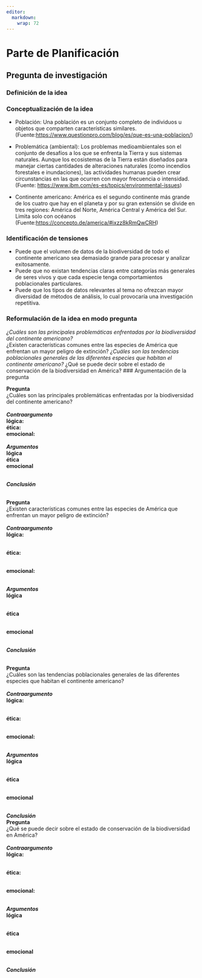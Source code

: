 ```yaml
---
editor: 
  markdown: 
    wrap: 72
---
```

# Parte de Planificación 
## Pregunta de investigación
### Definición de la idea
### Conceptualización de la idea 
* Población: Una población es un conjunto completo de individuos u objetos que comparten características similares. (Fuente:<https://www.questionpro.com/blog/es/que-es-una-poblacion/>)

* Problemática (ambiental): Los problemas medioambientales son el conjunto de desafíos a los que se enfrenta la Tierra y sus sistemas naturales. Aunque los ecosistemas de la Tierra están diseñados para manejar ciertas cantidades de alteraciones naturales (como incendios forestales e inundaciones), las actividades humanas pueden crear circunstancias en las que ocurren con mayor frecuencia o intensidad. 
(Fuente: <https://www.ibm.com/es-es/topics/environmental-issues>) 

* Continente americano: América es el segundo continente más grande de los cuatro que hay en el planeta y por su gran extensión se divide en tres regiones: América del Norte, América Central y América del Sur. Limita solo con océanos (Fuente:<https://concepto.de/america/#ixzz8kRmQwCRH>)


### Identificación de tensiones
* Puede que el volumen de datos de la biodiversidad de todo el continente americano sea demasiado grande para procesar y analizar exitosamente.
* Puede que no existan tendencias claras entre categorías más generales de seres vivos y que cada especie tenga comportamientos poblacionales particulares.
* Puede que los tipos de datos relevantes al tema no ofrezcan mayor diversidad de métodos de análisis, lo cual provocaría una investigación repetitiva.

### Reformulación de la idea en modo pregunta
*¿Cuáles son las principales problemáticas enfrentadas por la biodiversidad del continente americano?  
*¿Existen características comunes entre las especies de América que enfrentan un mayor peligro de extinción?
*¿Cuáles son las tendencias poblacionales generales de las diferentes especies que habitan el continente americano?
*¿Qué se puede decir sobre el estado de conservación de la biodiversidad en América?
### Argumentación de la pregunta

**Pregunta**
\
¿Cuáles son las principales problemáticas enfrentadas por la biodiversidad del continente americano?
\
\
***Contraargumento***
\
**lógica:**
\
**ética:**
\
**emocional:**
\
\
***Argumentos***
\
**lógica**
\
**ética**
\
**emocional**
\

\
***Conclusión***
\

\
**Pregunta**
\
¿Existen características comunes entre las especies de América que enfrentan un mayor peligro de extinción?
\
\
***Contraargumento***
\
**lógica:**
\
 
\
**ética:**
\

\
**emocional:**
\

\
***Argumentos***
\
**lógica**
\

\
**ética**
\

\
**emocional**
\

\
***Conclusión***
\

\
**Pregunta**
\
¿Cuáles son las tendencias poblacionales generales de las diferentes especies que habitan el continente americano?
\
\
***Contraargumento***
\
**lógica:**
\
 
\
**ética:**
\

\
**emocional:**
\

\
***Argumentos***
\
**lógica**
\

\
**ética**
\

\
**emocional**
\

\
***Conclusión***
\
**Pregunta**
\
¿Qué se puede decir sobre el estado de conservación de la biodiversidad en América?
\
\
***Contraargumento***
\
**lógica:**
\
 
\
**ética:**
\

\
**emocional:**
\

\
***Argumentos***
\
**lógica**
\

\
**ética**
\

\
**emocional**
\

\
***Conclusión***
\

\
\